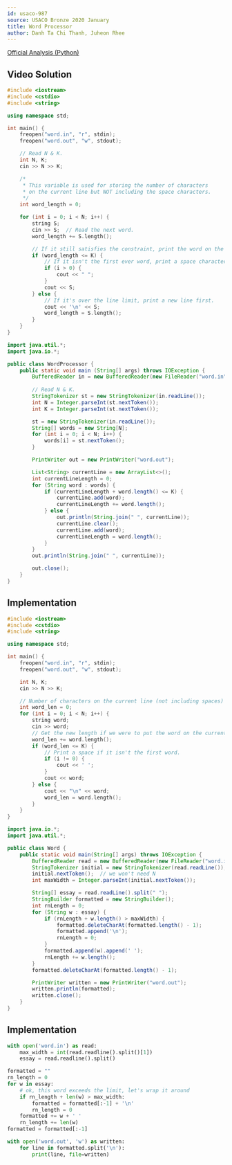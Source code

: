 ```yaml
---
id: usaco-987
source: USACO Bronze 2020 January
title: Word Processor
author: Danh Ta Chi Thanh, Juheon Rhee
---
```


[Official Analysis (Python)](http://www.usaco.org/current/data/sol_word_bronze_jan20.html)

## Video Solution

<Youtube id="lE6mM6--wR0" />

<Spoiler title="Video Solution Code">
<LanguageSection>
<CPPSection>

```cpp
#include <iostream>
#include <cstdio>
#include <string>

using namespace std;

int main() {
	freopen("word.in", "r", stdin);
	freopen("word.out", "w", stdout);

	// Read N & K.
	int N, K;
	cin >> N >> K;

	/*
	 * This variable is used for storing the number of characters
	 * on the current line but NOT including the space characters.
	 */
	int word_length = 0;

	for (int i = 0; i < N; i++) {
		string S;
		cin >> S;  // Read the next word.
		word_length += S.length();

		// If it still satisfies the constraint, print the word on the same line.
		if (word_length <= K) {
			// If it isn't the first ever word, print a space character.
			if (i > 0) {
				cout << " ";
			}
			cout << S;
		} else {
			// If it's over the line limit, print a new line first.
			cout << '\n' << S;
			word_length = S.length();
		}
	}
}
```

</CPPSection>
<JavaSection>

```java
import java.util.*;
import java.io.*;

public class WordProcessor {
	public static void main (String[] args) throws IOException {
		BufferedReader in = new BufferedReader(new FileReader("word.in"));
		
		// Read N & K.
		StringTokenizer st = new StringTokenizer(in.readLine());
		int N = Integer.parseInt(st.nextToken());
		int K = Integer.parseInt(st.nextToken());

		st = new StringTokenizer(in.readLine());
		String[] words = new String[N];
		for (int i = 0; i < N; i++) {
			words[i] = st.nextToken();
		}

		PrintWriter out = new PrintWriter("word.out");

		List<String> currentLine = new ArrayList<>();
		int currentLineLength = 0;
		for (String word : words) {
			if (currentLineLength + word.length() <= K) {
				currentLine.add(word);
				currentLineLength += word.length();
			} else {
				out.println(String.join(" ", currentLine));
				currentLine.clear();
				currentLine.add(word);
				currentLineLength = word.length();
			}
		}
		out.println(String.join(" ", currentLine));

		out.close();
	}
}
```

</JavaSection>
</LanguageSection>
</Spoiler>

<LanguageSection>
<CPPSection>

## Implementation

```cpp
#include <iostream>
#include <cstdio>
#include <string>

using namespace std;

int main() {
	freopen("word.in", "r", stdin);
	freopen("word.out", "w", stdout);

	int N, K;
	cin >> N >> K;

	// Number of characters on the current line (not including spaces)
	int word_len = 0;
	for (int i = 0; i < N; i++) {
		string word;
		cin >> word;
		// Get the new length if we were to put the word on the current line.
		word_len += word.length();
		if (word_len <= K) {
			// Print a space if it isn't the first word.
			if (i != 0) {
				cout << ' ';
			}
			cout << word;
		} else {
			cout << "\n" << word;
			word_len = word.length();
		}
	}
}
```

</CPPSection>
<JavaSection>

```java
import java.io.*;
import java.util.*;

public class Word {
	public static void main(String[] args) throws IOException {
		BufferedReader read = new BufferedReader(new FileReader("word.in"));
		StringTokenizer initial = new StringTokenizer(read.readLine());
		initial.nextToken();  // we won't need N
		int maxWidth = Integer.parseInt(initial.nextToken());

		String[] essay = read.readLine().split(" ");
		StringBuilder formatted = new StringBuilder();
		int rnLength = 0;
		for (String w : essay) {
			if (rnLength + w.length() > maxWidth) {
				formatted.deleteCharAt(formatted.length() - 1);
				formatted.append('\n');
				rnLength = 0;
			}
			formatted.append(w).append(' ');
			rnLength += w.length();
		}
		formatted.deleteCharAt(formatted.length() - 1);

		PrintWriter written = new PrintWriter("word.out");
		written.println(formatted);
		written.close();
	}
}
```

</JavaSection>
<PySection>

## Implementation

```python
with open('word.in') as read:
	max_width = int(read.readline().split()[1])
	essay = read.readline().split()

formatted = ""
rn_length = 0
for w in essay:
	# ok, this word exceeds the limit, let's wrap it around
	if rn_length + len(w) > max_width:
		formatted = formatted[:-1] + '\n'
		rn_length = 0
	formatted += w + ' '
	rn_length += len(w)
formatted = formatted[:-1]

with open('word.out', 'w') as written:
	for line in formatted.split('\n'):
		print(line, file=written)
```

</PySection>
</LanguageSection>
